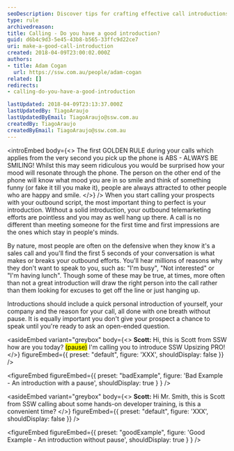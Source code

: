 ```yaml
---
seoDescription: Discover tips for crafting effective call introductions that engage prospects from the start.
type: rule
archivedreason:
title: Calling - Do you have a good introduction?
guid: d6b4c9d3-5e45-43b8-b565-33ffc9d22ce7
uri: make-a-good-call-introduction
created: 2018-04-09T23:00:02.000Z
authors:
- title: Adam Cogan
  url: https://ssw.com.au/people/adam-cogan
related: []
redirects:
- calling-do-you-have-a-good-introduction

lastUpdated: 2018-04-09T23:13:37.000Z
lastUpdatedBy: TiagoAraujo
lastUpdatedByEmail: TiagoAraujo@ssw.com.au
createdBy: TiagoAraujo
createdByEmail: TiagoAraujo@ssw.com.au
---
```


<introEmbed
  body={<>
The first GOLDEN RULE during your calls which applies from the very second you pick up the phone is ABS - ALWAYS BE SMILING! Whilst this may seem ridiculous you would be surprised how your mood will resonate through the phone. The person on the other end of the phone will know what mood you are in so smile and think of something funny (or fake it till you make it), people are always attracted to other people who are happy and smile.
  </>}
/>
When you start calling your prospects with your outbound script, the most important thing to perfect is your introduction. Without a solid introduction, your outbound telemarketing efforts are pointless and you may as well hang up there. A call is no different than meeting someone for the first time and first impressions are the ones which stay in people's minds.

By nature, most people are often on the defensive when they know it's a sales call and you'll find the first 5 seconds of your conversation is what makes or breaks your outbound efforts. You'll hear millions of reasons why they don't want to speak to you, such as: "I'm busy", "Not interested" or  "I'm having lunch". Though some of these may be true, at times, more often than not a great introduction will draw the right person into the call rather than them looking for excuses to get off the line or just hanging up.

Introductions should include a quick personal introduction of yourself, your company and the reason for your call, all done with one breath without pause. It is equally important you don't give your prospect a chance to speak until you're ready to ask an open-ended question.

<asideEmbed
  variant="greybox"
  body={<>
     **Scott:** Hi, this is Scott from SSW how are you today? <mark>(pause)</mark> I'm calling you to introduce SSW Upsizing PRO!
  </>}
  figureEmbed={{
    preset: "default",
    figure: 'XXX',
    shouldDisplay: false
  }}
/>

<figureEmbed figureEmbed={{
  preset: "badExample",
  figure: 'Bad Example - An introduction with a pause',
  shouldDisplay: true
} } />


<asideEmbed
  variant="greybox"
  body={<>
     **Scott:** Hi Mr. Smith, this is Scott from SSW calling about some hands-on developer training, is this a convenient time?
  </>}
  figureEmbed={{
    preset: "default",
    figure: 'XXX',
    shouldDisplay: false
  }}
/>

<figureEmbed figureEmbed={{
  preset: "goodExample",
  figure: 'Good Example - An introduction without pause',
  shouldDisplay: true
} } />

